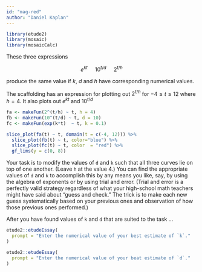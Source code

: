 ```yaml
---
id: "mag-red"
author: "Daniel Kaplan"
---
```


```r
library(etude2)
library(mosaic)
library(mosaicCalc)
```

These three expressions

$$e^{kt}\ \ \ \ \ 10^{t/d} \  \ \ \ \  2^{t/h}$$

produce the same value if $k$, $d$ and $h$ have corresponding numerical values.

::: {.scaffolding}
The scaffolding has an expression for plotting out  $2^{t/h}$ for $-4 \leq t \leq 12$ where $h = 4$. It also plots out $e^{kt}$ and $10^{t/d}$

```r
fa <- makeFun(2^(t/h) ~ t, h = 4)
fb <- makeFun(10^(t/d) ~ t, d = 10)
fc <- makeFun(exp(k*t)  ~ t, k = 0.1)

slice_plot(fa(t) ~ t, domain(t = c(-4, 12))) %>%
  slice_plot(fb(t) ~ t, color="blue") %>%
  slice_plot(fc(t) ~ t, color  = "red") %>%
  gf_lims(y = c(0, 8))
```
:::


Your task is to modify the values of `d` and `k` such that all three curves lie on top of one another. (Leave `h` at the value 4.) You can find the appropriate values of `d` and `k` to accomplish this by any means you like, say, by using the algebra of exponents or by using trial and error. (Trial and error is a perfectly valid strategy regardless of what your high-school math teachers might have said about "guess and check." The trick is to make each new guess systematically based on your previous ones and observation of how those previous ones performed.)

After you have found values of `k` and `d` that are suited to the task ...

```r
etude2::etudeEssay(
  prompt = "Enter the numerical value of your best estimate of `k`."
)
```

```r
etude2::etudeEssay(
  prompt = "Enter the numerical value of your beat estimate of `d`."
)
```
